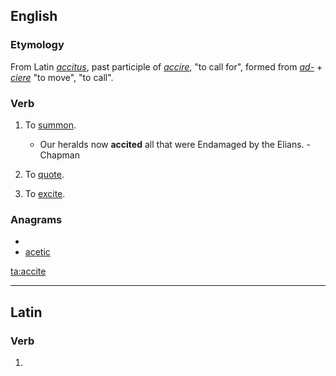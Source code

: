 ==English==
===Etymology===
From Latin ''[[accitus]]'', past participle of ''[[accire]]'', "to call for", formed from ''[[ad-]]'' + ''[[ciere]]'' "to move", "to call".

===Verb===
{{en-verb|accit|ing}}

# {{transitive}} {{obsolete}} To [[summon]].
#* Our heralds now '''accited''' all that were Endamaged by the Elians. - Chapman
# {{transitive}} {{obsolete}} To [[quote]].
# {{transitive}} {{obsolete}} To [[excite]].

===Anagrams===
* {{alphagram|acceit}}
* [[acetic#English|acetic]]


[[ta:accite]]

----
==Latin==

===Verb===
{{la-verb-form|accīte}}

# {{conjugation of|accio|acciō|2|p|pres|act|imp|lang=la}}
{{count page|[[Wiktionary:Page count]]}}
{{rfc-auto}}